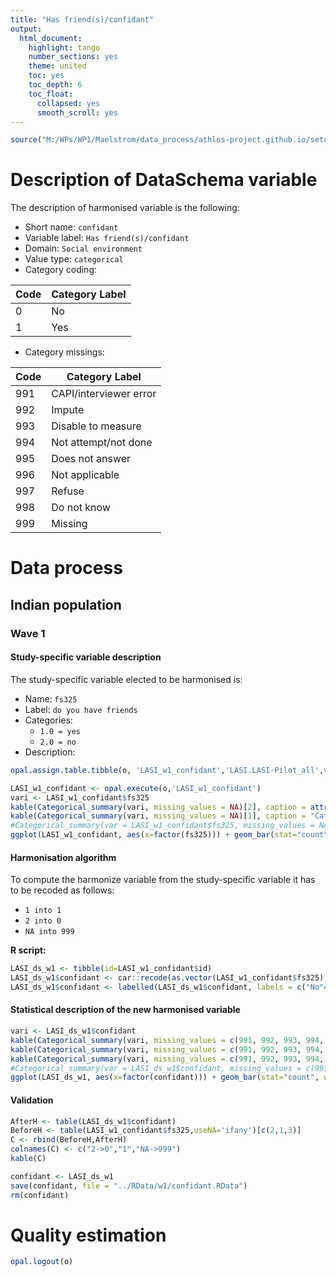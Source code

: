 ```yaml
---
title: "Has friend(s)/confidant"
output:
  html_document:
    highlight: tango
    number_sections: yes
    theme: united
    toc: yes
    toc_depth: 6
    toc_float:
      collapsed: yes
      smooth_scroll: yes
---
```


<!-- ########################################################## --> 

<!-- # Installation, loading packages -->
<!-- **R script:** -->

```r
source("M:/WPs/WP1/Maelstrom/data_process/athlos-project.github.io/setup_ania.r")
```

<!-- ########################################################## --> 



# Description of DataSchema variable

The description of harmonised variable is the following:

* Short name: `confidant`
* Variable label: `Has friend(s)/confidant`
* Domain: `Social environment`
* Value type: `categorical`
* Category coding:

**Code** | **Category Label**
-------- | ------------------
0        | No
1        | Yes

* Category missings: 

**Code** | **Category Label**
----| ------------------
991 | CAPI/interviewer error
992 | Impute
993 | Disable to measure
994 | Not attempt/not done
995 | Does not answer
996 | Not applicable
997 | Refuse
998 | Do not know
999 | Missing



<!-- ########################################################## --> 

# Data process

## Indian population

### Wave 1 

#### Study-specific variable description

The study-specific variable elected to be harmonised is:

* Name: `fs325`
* Label: `do you have friends`
* Categories: 
    + `1.0 = yes`
    + `2.0 = no`
    
* Description: 
```r
opal.assign.table.tibble(o, 'LASI_w1_confidant','LASI.LASI-Pilot_all',variables=list('fs325'), missings = TRUE)
```

```r
LASI_w1_confidant <- opal.execute(o,'LASI_w1_confidant')
vari <- LASI_w1_confidant$fs325
kable(Categorical_summary(vari, missing_values = NA)[2], caption = attributes(vari)$`spss::shortName`)
kable(Categorical_summary(vari, missing_values = NA)[1], caption = "Category")
#Categorical_summary(var = LASI_w1_confidant$fs325, missing_values = NA)
ggplot(LASI_w1_confidant, aes(x=factor(fs325))) + geom_bar(stat="count", width=0.4, fill="steelblue") + xlab("Has any friends?") + ylab("Frequency")

```

#### Harmonisation algorithm
To compute the harmonize variable from the study-specific variable it has to be recoded as follows:

* `1 into 1`
* `2 into 0`
* `NA into 999`



**R script:** 
```r
LASI_ds_w1 <- tibble(id=LASI_w1_confidant$id)
LASI_ds_w1$confidant <- car::recode(as.vector(LASI_w1_confidant$fs325), "1='1'; 2='0'; NA='999'")
LASI_ds_w1$confidant <- labelled(LASI_ds_w1$confidant, labels = c("No"=0, "Yes"=1, "Missing"=999, "Do not know"=998, "Refuse"=997, "Not applicable"=996, "Don't answer"=995,  "Not attempt/not done/not yet recorded"=994, "Disable to measure"=993, "Impute"=992, "CAPI/interviewer error"=991))
```

#### Statistical description of the new harmonised variable
```r
vari <- LASI_ds_w1$confidant
kable(Categorical_summary(vari, missing_values = c(991, 992, 993, 994, 995, 996, 997, 998, 999))[3])
kable(Categorical_summary(vari, missing_values = c(991, 992, 993, 994, 995, 996, 997, 998, 999))[1], caption = "Category")
kable(Categorical_summary(vari, missing_values = c(991, 992, 993, 994, 995, 996, 997, 998, 999))[2], caption = "Type of missing")
#Categorical_summary(var = LASI_ds_w1$confidant, missing_values = c(991, 992, 993, 994, 995, 996, 997, 998, 999))
ggplot(LASI_ds_w1, aes(x=factor(confidant))) + geom_bar(stat="count", width=0.4, fill="steelblue") + xlab("Has any friend(s)/confidants(s)?") + ylab("Frequency")
```

#### Validation
```r
AfterH <- table(LASI_ds_w1$confidant)
BeforeH <- table(LASI_w1_confidant$fs325,useNA='ifany')[c(2,1,3)]
C <- rbind(BeforeH,AfterH)
colnames(C) <- c("2->0","1","NA->999")
kable(C)
```


```r
confidant <- LASI_ds_w1
save(confidant, file = "../RData/w1/confidant.RData")
rm(confidant)


```

# Quality estimation
```r
opal.logout(o)
```
